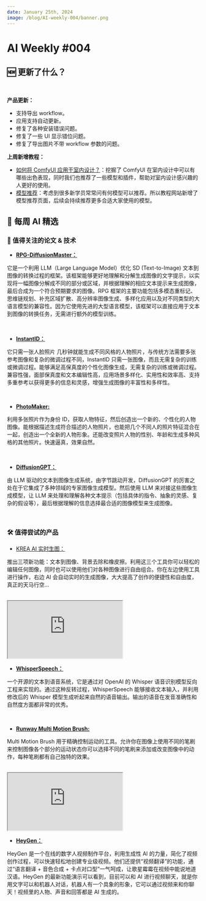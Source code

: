 ```yaml
---
date: January 25th, 2024
image: /blog/AI-weekly-004/banner.png
---
```


# AI Weekly #004


## 🆕 更新了什么？

<br/>
<PhotoProvider>
  <PhotoView src="/space/banner.png">
    <img src="/space/banner.png" alt="" />
  </PhotoView>
</PhotoProvider>

**产品更新：**

- 支持导出 workflow。
- 应用支持自动更新。
- 修复了各种安装错误问题。
- 修复了一些 UI 显示错位问题。
- 修复了导出图片不带 workflow 参数的问题。

**上周新增教程：**

- [如何将 ComfyUI 应用于室内设计？](https://www.comflowy.com/blog/generate-interior-design-renderings)：挖掘了 ComfyUI 在室内设计中可以有哪些出色表现，同时我们也推荐了一些模型和插件，帮助对室内设计感兴趣的人更好的使用。
- [模型推荐](https://www.comflowy.com/model)：考虑到很多新学员常常问有何模型可以推荐。所以教程网站新增了模型推荐页面，后续会持续推荐更多合适大家使用的模型。

## 🤩 每周 AI 精选

### 📄 值得关注的论文 & 技术

* [**RPG-DiffusionMaster：**](https://arxiv.org/abs/2401.11708)

它是一个利用 LLM（Large Language Model）优化 SD (Text-to-Image) 文本到图像的转换过程的框架。该框架能够更好地理解和分解生成图像的文字提示，以实现将一幅图像分解成不同的部分或区域，并根据理解的相应文本提示来生成图像，最后合成为一个符合预期要求的图像。RPG 框架的主要功能包括多模态重标记、思维链规划、补充区域扩散、高分辨率图像生成、多样化应用以及对不同类型的大语言模型的兼容性。因为它使用先进的大型语言模型，该框架可以直接应用于文本到图像的转换任务，无需进行额外的模型训练。

<br/>
<PhotoProvider>
  <PhotoView src="/blog/AI-weekly-004/001.png">
    <img src="/blog/AI-weekly-004/001.png" alt="" />
  </PhotoView>
</PhotoProvider>

* [**InstantID：**](https://instantid.github.io/?ref=aiartweekly)

它只需一张人脸照片 几秒钟就能生成不同风格的人物照片，与传统方法需要多张参考图像和复杂的微调过程不同，InstantID 只需一张图像，而且无需复杂的训练或微调过程。能够满足高保真度的个性化图像生成，无需复杂的训练或微调过程。兼容性强，面部保真度和文本编辑性高，应用场景多样化、实用性和效率高、支持多重参考以获得更多的信息和灵感，增强生成图像的丰富性和多样性。

<br/>
<PhotoProvider>
  <PhotoView src="/blog/AI-weekly-004/002.png">
    <img src="/blog/AI-weekly-004/002.png" alt="" />
  </PhotoView>
</PhotoProvider>

* [**PhotoMaker:**](https://huggingface.co/spaces/TencentARC/PhotoMaker)

利用多张照片作为身份 ID，获取人物特征，然后创造出一个新的、个性化的人物图像。能根据描述生成符合描述的人物照片，也能把几个不同人的照片特征混合在一起，创造出一个全新的人物形象。还能改变照片人物的性别、年龄和生成多种风格的其他照片。快速逼真，效果自然。

<br/>
<PhotoProvider>
  <PhotoView src="/blog/AI-weekly-004/003.png">
    <img src="/blog/AI-weekly-004/003.png" alt="" />
  </PhotoView>
</PhotoProvider>

* [**DiffusionGPT：**](https://diffusiongpt.github.io/)

由 LLM 驱动的文本到图像生成系统，由字节跳动开发，DiffusionGPT 的厉害之处在于它集成了多种领域的专家图像生成模型。然后使用 LLM 来对接这些图像生成模型，让 LLM 来处理和理解各种文本提示（包括具体的指令、抽象的灵感、复杂的假设等），最后根据理解的信息选择最合适的图像模型来生成图像。

<br/>
<PhotoProvider>
  <PhotoView src="/blog/AI-weekly-004/004.png">
    <img src="/blog/AI-weekly-004/004.png" alt="" />
  </PhotoView>
</PhotoProvider>

### 🛠️ 值得尝试的产品

* [KREA AI 实时生图：](https://t.co/80jsnEdEGi)

推出三项新功能：文本到图像、背景去除和橡皮擦。利用这三个工具你可以轻松的编辑任何图像，同时也可以使用他们对各种图像进行自由组合。你在左边使用工具进行操作，右边 AI 会自动实时的生成图像，大大提高了创作的便捷性和自由度，真正的天马行空...

<br/>

<iframe 
  className="aspect-video w-full"
  src="https://www.youtube.com/embed/tCtshypObhw?si=hiWrQEMlXD4fzbLt" 
  allow="accelerometer; autoplay; clipboard-write; encrypted-media; gyroscope; picture-in-picture; web-share" 
  allowfullscreen>
</iframe>

* [**WhisperSpeech：**](https://replicate.com/lucataco/whisperspeech-small)

一个开源的文本到语音系统，它是通过对 OpenAI 的 Whisper 语音识别模型反向工程来实现的。通过这种反转过程，WhisperSpeech 能够接收文本输入，并利用修改后的 Whisper 模型生成听起来自然的语音输出。输出的语音在发音准确性和自然度方面都非常的优秀。

<br/>
<PhotoProvider>
  <PhotoView src="/blog/AI-weekly-004/006.png">
    <img src="/blog/AI-weekly-004/006.png" alt="" />
  </PhotoView>
</PhotoProvider>

* [**Runway Multi Motion Brush:**](https://academy.runwayml.com/)

Multi Motion Brush 用于精确控制运动的工具。允许你在图像上使用不同的笔刷来控制图像各个部分的运动状态你可以选择不同的笔刷来添加或改变图像中的动作，每种笔刷都有自己独特的效果。

<br/>


<iframe 
  className="aspect-video w-full"
  src="https://www.youtube.com/embed/zQ3fQt8swEI?si=BVjzySgtITvxF9HN" 
  allow="accelerometer; autoplay; clipboard-write; encrypted-media; gyroscope; picture-in-picture; web-share" 
  allowfullscreen>
</iframe>


* [**HeyGen：**](https://www.heygen.com/)

HeyGen 是一个在线的数字人视频制作平台，利用生成性 AI 的力量，简化了视频创作过程，可以快速轻松地创建专业级视频。他们还提供“视频翻译”的功能，通过“语言翻译 + 音色合成 + 卡点对口型”一气呵成，让歌星霉霉在视频中能说地道汉语。HeyGen 的最新功能演示可以看到，目前可以和 AI 进行视频聊天，就是你用文字可以和机器人对话，机器人有一个具象的形象，它可以通过视频来和你聊天！视频里的人物、声音和回答都是 AI 生成的。

<br/>
<PhotoProvider>
  <PhotoView src="/blog/AI-weekly-004/008.png">
    <img src="/blog/AI-weekly-004/008.png" alt="" />
  </PhotoView>
</PhotoProvider>


<Subscribe />

